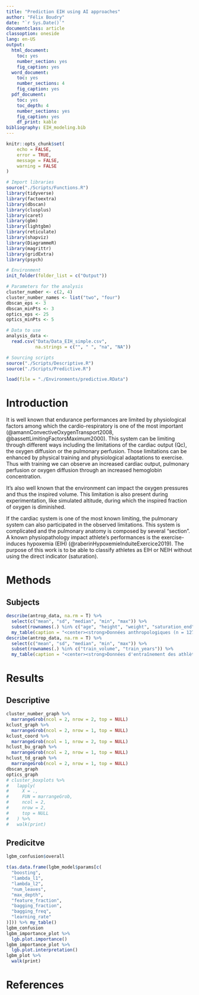 ```yaml
---
title: "Prediction EIH using AI approaches"
author: "Félix Boudry"
date: "`r Sys.Date()`"
documentclass: article
classoption: oneside
lang: en-US
output:
  html_document:
    toc: yes
    number_section: yes
    fig_caption: yes
  word_document:
    toc: yes
    number_sections: 4
    fig_caption: yes
  pdf_document:
    toc: yes
    toc_depth: 4
    number_sections: yes
    fig_caption: yes
    df_print: kable
bibliography: EIH_modeling.bib
---
```


```r
knitr::opts_chunk$set(
	echo = FALSE,
	error = TRUE,
	message = FALSE,
	warning = FALSE
)

# Import libraries
source("./Scripts/Functions.R")
library(tidyverse)
library(factoextra)
library(dbscan)
library(clusplus)
library(caret)
library(gbm)
library(lightgbm)
library(reticulate)
library(shapviz)
library(DiagrammeR)
library(magrittr)
library(gridExtra)
library(psych)

# Environment
init_folder(folder_list = c("Output"))

# Parameters for the analysis
cluster_number <- c(2, 4)
cluster_number_names <- list("two", "four")
dbscan_eps <- 3
dbscan_minPts <- 3
optics_eps <- 25
optics_minPts <- 5
```

```r
# Data to use
analysis_data <-
  read.csv("Data/Data_EIH_simple.csv",
           na.strings = c("", " ", "na", "NA"))

# Sourcing scripts
source("./Scripts/Descriptive.R")
source("./Scripts/Predictive.R")
```

```r
load(file = "./Environments/predictive.RData")
```

# Introduction

It is well known that endurance performances are limited by physiological
factors among which the cardio-respiratory is one of the most important
(@amannConvectiveOxygenTransport2008, @bassettLimitingFactorsMaximum2000). This
system can be limiting through different ways including the limitations of the
cardiac output (Qc), the oxygen diffusion or the pulmonary perfusion. Those
limitations can be enhanced by physical training and physiological adaptations
to exercise. Thus with training we can observe an increased cardiac output,
pulmonary perfusion or oxygen diffusion through an increased hemoglobin
concentration.

It's also well known that the environment can impact the oxygen pressures and
thus the inspired volume. This limitation is also present during
experimentation, like simulated altitude, during which the inspired fraction of
oxygen is diminished.

If the cardiac system is one of the most known limiting, the pulmonary system
can also participated in the observed limitations. This system is complicated
and the pulmonary anatomy is composed by several "section". A known
physiopathology impact athlete's performances is the exercise-induces hypoxemia
(EIH) (@raberinHypoxemieInduiteExercice2019). The purpose of this work is to be
able to classify athletes as EIH or NEIH without using the direct indicator
(saturation).

# Methods

## Subjects

```r
describe(antrop_data, na.rm = T) %>%
  select(c("mean", "sd", "median", "min", "max")) %>%
  subset(rownames(.) %in% c("age", "height", "weight", "saturation_end")) %>%
  my_table(caption = "<center><strong>Données anthropologiques (n = 127)</center></strong>")
describe(antrop_data, na.rm = T) %>%
  select(c("mean", "sd", "median", "min", "max")) %>%
  subset(rownames(.) %in% c("train_volume", "train_years")) %>%
  my_table(caption = "<center><strong>Données d'entraînement des athlètes (n = 127)</center></strong>")
```

# Results

## Descriptive

```r
cluster_number_graph %>%
  marrangeGrob(ncol = 2, nrow = 2, top = NULL)
kclust_graph %>%
  marrangeGrob(ncol = 2, nrow = 1, top = NULL)
kclust_coord %>%
  marrangeGrob(ncol = 1, nrow = 2, top = NULL)
hclust_bu_graph %>%
  marrangeGrob(ncol = 2, nrow = 1, top = NULL)
hclust_td_graph %>%
  marrangeGrob(ncol = 2, nrow = 1, top = NULL)
dbscan_graph
optics_graph
# cluster_boxplots %>%
#   lapply(
#     X = .,
#     FUN = marrangeGrob,
#     ncol = 2,
#     nrow = 2,
#     top = NULL
#   ) %>%
#   walk(print)
```

## Predicitve

```r
lgbm_confusion$overall
```

```r
t(as.data.frame(lgbm_model$params[c(
  "boosting",
  "lambda_l1",
  "lambda_l2",
  "num_leaves",
  "max_depth",
  "feature_fraction",
  "bagging_fraction",
  "bagging_freq",
  "learning_rate"
)])) %>% my_table()
lgbm_confusion
lgbm_importance_plot %>%
  lgb.plot.importance()
lgbm_importance_plot %>%
  lgb.plot.interpretation()
lgbm_plot %>%
  walk(print)
```

# References

<div id="refs"></div>
